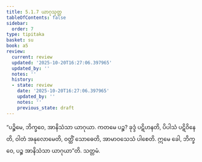 ```yaml
---
title: 5.1.7 ယာဂုသုတ္တ
tableOfContents: false
sidebar:
  order: 7
type: tipitaka
basket: su
book: a5
review:
  current: review
  updated: '2025-10-20T16:27:06.397965'
  updated_by: ''
  notes: ''
  history:
  - state: review
    date: '2025-10-20T16:27:06.397965'
    updated_by: ''
    notes: ''
    previous_state: draft
---
```



<DynamicBreadcrumb />


<ReviewStatus review={frontmatter.review} showDetails={true} />

<HypothesisAnnotation frontmatter={frontmatter} />

<Division number="207" book="a5" e="ch" v="16" p="218">

<Paragraph number="1208" book="a5">
“ပဉ္စိမေ, ဘိက္ခဝေ, အာနိသံသာ ယာဂုယာ. ကတမေ ပဉ္စ? ခုဒ္ဒံ ပဋိဟနတိ, ပိပါသံ ပဋိဝိနေတိ, ဝါတံ အနုလောမေတိ, ဝတ္ထိံ သောဓေတိ, အာမာဝသေသံ ပါစေတိ. ဣမေ ခေါ, ဘိက္ခဝေ, ပဉ္စ အာနိသံသာ ယာဂုယာ”တိ.

</Paragraph>
</Division>

<Paragraph number="1209" type="center" book="a5">
သတ္တမံ.
</Paragraph>